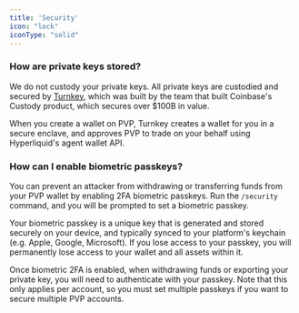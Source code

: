 ```yaml
---
title: 'Security'
icon: "lock"
iconType: "solid"
---
```


### How are private keys stored?

We do not custody your private keys. All private keys are custodied and secured by [Turnkey](https://www.turnkey.com/), which was built by the team that built Coinbase's Custody product, which secures over $100B in value.

When you create a wallet on PVP, Turnkey creates a wallet for you in a secure enclave, and approves PVP to trade on your behalf using Hyperliquid's agent wallet API.

### How can I enable biometric passkeys?

You can prevent an attacker from withdrawing or transferring funds from your PVP wallet by enabling 2FA biometric passkeys. Run the `/security` command, and you will be prompted to set a biometric passkey.

Your biometric passkey is a unique key that is generated and stored securely on your device, and typically synced to your platform's keychain (e.g. Apple, Google, Microsoft). If you lose access to your passkey, you will permanently lose access to your wallet and all assets within it.

Once biometric 2FA is enabled, when withdrawing funds or exporting your private key, you will need to authenticate with your passkey. Note that this only applies per account, so you must set multiple passkeys if you want to secure multiple PVP accounts.